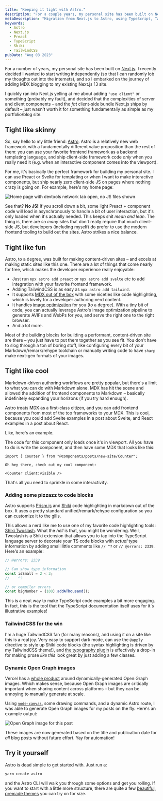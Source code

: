 ```yaml
---
title: "Keeping it tight with Astro."
description: "For a couple years, my personal site has been built on Next.js. While in the process of adding a blog feature, I figured it was a good chance to migrate to Astro."
metaDescription: "Migration from Next.js to Astro, using TypeScript, TailwindCSS, Preact and Shiki Twoslash."
keywords:
  - Astro
  - Next.js
  - Preact
  - TypeScript
  - Shiki
  - TailwindCSS
pubDate: "Aug 03 2023"
---
```



For a number of years, my personal site has been built on [Next.js](https://nextjs.org/). I recently decided I wanted to start writing independently (so that I can randomly lob my thoughts out into the internets), and so I embarked on the journey of adding MDX blogging to my existing Next.js 13 site.

I quickly ran into Next.js yelling at me about adding `"use client"` or something (probably my fault), and decided that the complexities of server and client components – and the _fat_ client-side bundle Next.js ships by default – just wasn't worth it for something fundamentally as simple as my portfolio/blog site.

## Tight like skinny

So, say hello to my little friend: [Astro](https://astro.build/). Astro is a relatively new web framework with a fundamentally different value proposition than the rest of them: you can use your favorite frontend framework as a backend templating language, and ship client-side framework code _only_ when you really need it (e.g. when an interactive component comes into the viewport).

For me, it's basically the perfect framework for building my personal site. I can use Preact or Svelte for templating or when I want to make interactive components, but ship nearly zero client-side JS on pages where nothing crazy is going on. For example, here's my home page:

![Home page with devtools network tab open, no JS files shown](@assets/posts/new-site/no-js.png)

See that? **No JS!** If you scroll down a bit, some light Preact + component code will load in asynchronously to handle a bit of user interaction, but it's only loaded when it's actually needed. This keeps shit _mean and lean_. The thing is, there are _so many_ sites that don't really require that much client-side JS, but developers (including myself) do prefer to use the modern frontend tooling to build out the sites. Astro strikes a nice balance.

## Tight like fun

Astro, to a degree, was built for making content-driven sites – and excels at making static sites like this one. There are a lot of things that come nearly for free, which makes the developer experience really enjoyable:

- Just run `npx astro add preact` or `npx astro add svelte` etc to add integration with your favorite frontend framework.
- Adding TailwindCSS is as easy as `npx astro add tailwind`.
- It supports [MDX out of the box](https://docs.astro.build/en/guides/markdown-content/) with some niceties like code highlighting, which is lovely for a developer authoring nerd content.
- It handles [image optimization](https://docs.astro.build/en/guides/assets/) for you (to a degree). With a tiny bit of code, you can actually leverage Astro's image optimization pipeline to generate AVIFs and WebPs for you, and serve the right one to the right browser.
- And a lot more.

Most of the building blocks for building a performant, content-driven site are there – you just have to put them together as you see fit. You don't have to slog through a ton of boring stuff, like configuring every bit of your Markdown/remark/rehype toolchain or manually writing code to have `sharp` make next-gen formats of your images.

## Tight like cool

Markdown-driven authoring workflows are pretty popular, but there's a limit to what you can do with Markdown alone. MDX has hit the scene and allowed the addition of frontend components to Markdown – basically indefinitely expanding your horizons (if you try hard enough).

Astro treats MDX as a first-class citizen, and you can add frontend components from most of the top frameworks to your MDX. This is cool, because you could add Svelte examples in a post about Svelte, and React examples in a post about React.

Like, here's an example.

<Counter client:visible />

The code for this component only loads once it's in viewport. All you have to do is write the component, and then have some MDX that looks like this:

```mdx
import { Counter } from "@components/posts/new-site/Counter";

Oh hey there, check out my cool component:

<Counter client:visible />
```

That's all you need to sprinkle in some interactivity.

### Adding some pizzazz to code blocks

Astro supports [Prism.js](https://prismjs.com/) and [Shiki](https://shiki.matsu.io/) code highlighting in markdown out of the box. It uses a pretty standard unified/remark/rehype configuration so you can customize it to the gills.

This allows a nerd like me to use one of my favorite code highlighting tools: [Shiki Twoslash](https://shikijs.github.io/twoslash/). What the _hell_ is that, you might be wondering. Well, Twoslash is a Shiki extension that allows you to tap into the TypeScript language server to decorate your TS code blocks with _actual_ type information by adding small little comments like `// ^?` or `// @errors: 2339`. Here's an example:

```ts twoslash
// @errors: 2339

// Can show type information
const isSmall = 2 < 3;
//    ^?

// or compiler errors
const bigNumber = (100).addAThousand();
```

This is a neat way to make TypeScript code examples a bit more engaging. In fact, this is the tool that the TypeScript documentation itself uses for it's illustrative examples!

### TailwindCSS for the win

I'm a huge TailwindCSS fan (for many reasons), and using it on a site like this is a real joy. Very easy to support dark mode, can use the `@apply` directive to style up Shiki code blocks (the syntax highlighting is driven by my TailwindCSS theme!), and [the typography plugin](https://tailwindcss.com/docs/typography-plugin) is effectively a drop-in for making prose _like this_ look great by just adding a few classes.

### Dynamic Open Graph images

Vercel has a [whole product](https://vercel.com/docs/concepts/functions/edge-functions/og-image-generation) around dynamically-generated Open Graph images. Which makes sense, because Open Graph images are critically important when sharing content across platforms – but they can be annoying to manually generate at scale.

Using [`node-canvas`](https://github.com/Automattic/node-canvas), some drawing commands, and a dynamic Astro route, I was able to generate Open Graph images for my posts on the fly. Here's an example output:

![Open Graph image for this post](@assets/posts/new-site/dynamic-og.png)

These images are now generated based on the title and publication date for _all_ blog posts without future effort. Yay for automation!

## Try it yourself

Astro is dead simple to get started with. Just run a:

```sh
yarn create astro
```

and the Astro CLI will walk you through some options and get you rolling. If you want to start with a little more structure, there are quite a few [beautiful, premade themes](https://astro.build/themes) you can try on for size.
